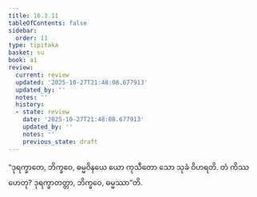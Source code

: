 ```yaml
---
title: 16.3.11
tableOfContents: false
sidebar:
  order: 11
type: tipitaka
basket: su
book: a1
review:
  current: review
  updated: '2025-10-27T21:48:08.677913'
  updated_by: ''
  notes: ''
  history:
  - state: review
    date: '2025-10-27T21:48:08.677913'
    updated_by: ''
    notes: ''
    previous_state: draft
---
```



<ReviewStatus review={frontmatter.review} showDetails={true} />

<HypothesisAnnotation frontmatter={frontmatter} />

<DynamicBreadcrumb />

<Division number="318" book="a1" e="ch" v="15" p="36">

<Paragraph number="407" book="a1">
“ဒုရက္ခာတေ, ဘိက္ခဝေ, ဓမ္မဝိနယေ ယော ကုသီတော သော သုခံ ဝိဟရတိ. တံ ကိဿ ဟေတု? ဒုရက္ခာတတ္တာ, ဘိက္ခဝေ, ဓမ္မဿာ”တိ.
</Paragraph>
</Division>